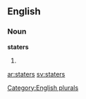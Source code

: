 
==English==

===Noun===
'''staters'''

# {{plural of|[[stater]]}}

[[Category:English plurals]]

[[ar:staters]]
[[sv:staters]]